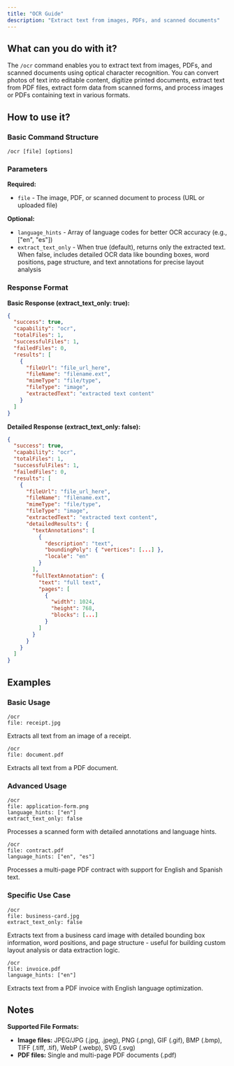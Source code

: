 ```yaml
---
title: "OCR Guide"
description: "Extract text from images, PDFs, and scanned documents"
---
```


## What can you do with it?

The `/ocr` command enables you to extract text from images, PDFs, and scanned documents using optical character recognition. You can convert photos of text into editable content, digitize printed documents, extract text from PDF files, extract form data from scanned forms, and process images or PDFs containing text in various formats.

## How to use it?

### Basic Command Structure
```
/ocr [file] [options]
```

### Parameters

**Required:**

- `file` - The image, PDF, or scanned document to process (URL or uploaded file)

**Optional:**

- `language_hints` - Array of language codes for better OCR accuracy (e.g., ["en", "es"])
- `extract_text_only` - When true (default), returns only the extracted text. When false, includes detailed OCR data like bounding boxes, word positions, page structure, and text annotations for precise layout analysis

### Response Format

**Basic Response (extract_text_only: true):**
```json
{
  "success": true,
  "capability": "ocr",
  "totalFiles": 1,
  "successfulFiles": 1,
  "failedFiles": 0,
  "results": [
    {
      "fileUrl": "file_url_here",
      "fileName": "filename.ext",
      "mimeType": "file/type",
      "fileType": "image", 
      "extractedText": "extracted text content"
    }
  ]
}
```

**Detailed Response (extract_text_only: false):**
```json
{
  "success": true,
  "capability": "ocr",
  "totalFiles": 1,
  "successfulFiles": 1,
  "failedFiles": 0,
  "results": [
    {
      "fileUrl": "file_url_here",
      "fileName": "filename.ext",
      "mimeType": "file/type",
      "fileType": "image",
      "extractedText": "extracted text content",
      "detailedResults": {
        "textAnnotations": [
          {
            "description": "text",
            "boundingPoly": { "vertices": [...] },
            "locale": "en"
          }
        ],
        "fullTextAnnotation": {
          "text": "full text",
          "pages": [
            {
              "width": 1024,
              "height": 768,
              "blocks": [...]
            }
          ]
        }
      }
    }
  ]
}
```

## Examples

### Basic Usage
```
/ocr
file: receipt.jpg
```
Extracts all text from an image of a receipt.

```
/ocr
file: document.pdf
```
Extracts all text from a PDF document.

### Advanced Usage
```
/ocr
file: application-form.png
language_hints: ["en"]
extract_text_only: false
```
Processes a scanned form with detailed annotations and language hints.

```
/ocr
file: contract.pdf
language_hints: ["en", "es"]
```
Processes a multi-page PDF contract with support for English and Spanish text.

### Specific Use Case
```
/ocr
file: business-card.jpg
extract_text_only: false
```
Extracts text from a business card image with detailed bounding box information, word positions, and page structure - useful for building custom layout analysis or data extraction logic.

```
/ocr
file: invoice.pdf
language_hints: ["en"]
```
Extracts text from a PDF invoice with English language optimization.

## Notes

**Supported File Formats:**
- **Image files:** JPEG/JPG (.jpg, .jpeg), PNG (.png), GIF (.gif), BMP (.bmp), TIFF (.tiff, .tif), WebP (.webp), SVG (.svg)
- **PDF files:** Single and multi-page PDF documents (.pdf)
